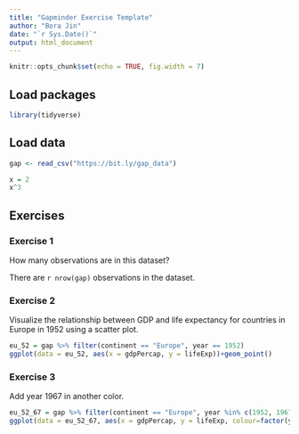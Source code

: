 ```yaml
---
title: "Gapminder Exercise Template"
author: "Bora Jin"
date: "`r Sys.Date()`"
output: html_document
---
```


```r
knitr::opts_chunk$set(echo = TRUE, fig.width = 7)
```


## Load packages
```r
library(tidyverse)
```

## Load data

```r
gap <- read_csv("https://bit.ly/gap_data")
```
```r
x = 2
x^3
```

## Exercises

### Exercise 1

How many observations are in this dataset?

There are `r nrow(gap)` observations in the dataset. 

### Exercise 2

Visualize the relationship between GDP and life expectancy for 
countries in Europe in 1952 using a scatter plot.


```r
eu_52 = gap %>% filter(continent == "Europe", year == 1952)
ggplot(data = eu_52, aes(x = gdpPercap, y = lifeExp))+geom_point()
```

### Exercise 3

Add year 1967 in another color.

```r
eu_52_67 = gap %>% filter(continent == "Europe", year %in% c(1952, 1967))
ggplot(data = eu_52_67, aes(x = gdpPercap, y = lifeExp, colour=factor(year)))+geom_point()
```

